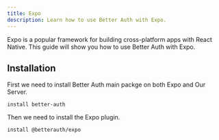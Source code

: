 ```yaml
---
title: Expo
description: Learn how to use Better Auth with Expo.
---
```


Expo is a popular framework for building cross-platform apps with React Native. This guide will show you how to use Better Auth with Expo.


## Installation

First we need to install Better Auth main packge on both Expo and Our Server.

```package-install
install better-auth
```

Then we need to install the Expo plugin.

```package-install
install @betterauth/expo
```